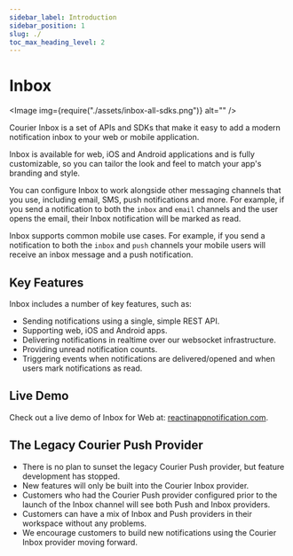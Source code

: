 ```yaml
---
sidebar_label: Introduction
sidebar_position: 1
slug: ./
toc_max_heading_level: 2
---
```


# Inbox

<Image img={require("./assets/inbox-all-sdks.png")} alt="" />

Courier Inbox is a set of APIs and SDKs that make it easy to add a modern notification inbox to your web or mobile application.

Inbox is available for web, iOS and Android applications and is fully customizable, so you can tailor the look and feel to match your app's branding and style. 

You can configure Inbox to work alongside other messaging channels that you use, including email, SMS, push notifications and more. For example, if you send a notification to both the `inbox` and `email` channels and the user opens the email, their Inbox notification will be marked as read.

Inbox supports common mobile use cases. For example, if you send a notification to both the `inbox` and `push` channels your mobile users will receive an inbox message and a push notification.

## Key Features

Inbox includes a number of key features, such as:

- Sending notifications using a single, simple REST API.
- Supporting web, iOS and Android apps.
- Delivering notifications in realtime over our websocket infrastructure.
- Providing unread notification counts.
- Triggering events when notifications are delivered/opened and when users mark notifications as read.

## Live Demo

Check out a live demo of Inbox for Web at: [reactinappnotification.com](https://reactinappnotification.com).

## The Legacy Courier Push Provider

- There is no plan to sunset the legacy Courier Push provider, but feature development has stopped.
- New features will only be built into the Courier Inbox provider.
- Customers who had the Courier Push provider configured prior to the launch of the Inbox channel will see both Push and Inbox providers.
- Customers can have a mix of Inbox and Push providers in their workspace without any problems.
- We encourage customers to build new notifications using the Courier Inbox provider moving forward.
